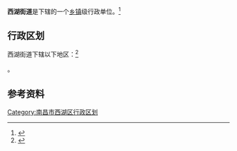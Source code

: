 {{中国乡级行政区|36/01/03/005/000}}
'''西湖街道'''是{{PRC admin/fullname|36/01/03/006/000|3}}下辖的一个[[乡镇|乡镇]]级行政单位。<ref>{{PRC admin/ref sgc|{{PRC admin/parent|36/01/03/005/000}}}}</ref>

== 行政区划 ==

西湖街道下辖以下地区：<ref>{{PRC admin/ref sgc|36/01/03/005/000}}</ref>

{{PRC admin/children|36/01/03/005/000}}。

== 参考资料 ==

{{reflist}}

{{行政区划小作品}}
{{PRC admin/navcat|36/01/03/005/000}}

{{南昌市西湖区行政区划}}
{{江西小作品}}

[[Category:南昌市西湖区行政区划|Category:南昌市西湖区行政区划]]